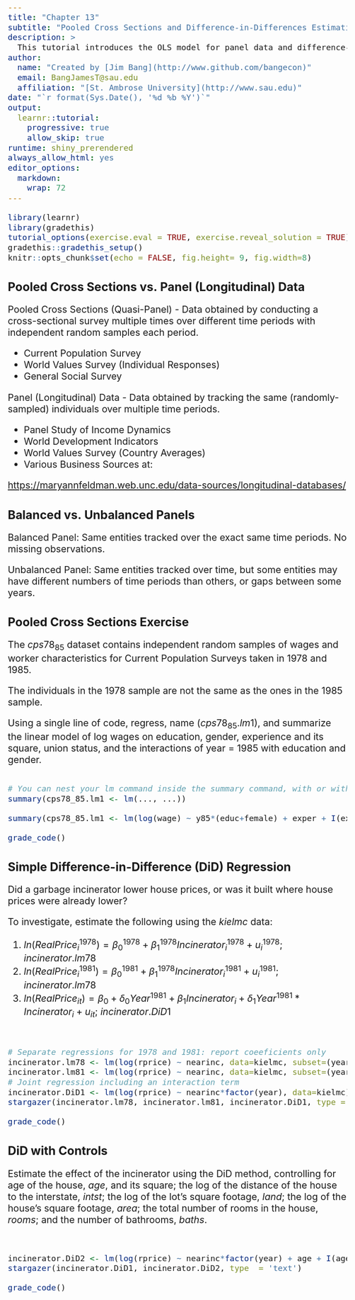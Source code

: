 ```yaml
---
title: "Chapter 13"
subtitle: "Pooled Cross Sections and Difference-in-Differences Estimation"
description: >
  This tutorial introduces the OLS model for panel data and difference-in-differences.
author: 
  name: "Created by [Jim Bang](http://www.github.com/bangecon)"
  email: BangJamesT@sau.edu
  affiliation: "[St. Ambrose University](http://www.sau.edu)"
date: "`r format(Sys.Date(), '%d %b %Y')`"
output: 
  learnr::tutorial:
    progressive: true
    allow_skip: true
runtime: shiny_prerendered
always_allow_html: yes
editor_options: 
  markdown: 
    wrap: 72
---
```


<style type="text/css">
h1{font-size: 24pt}
h2{font-size: 20pt}
h3{font-size: 18pt}
h4,h5,h6{font-size: 16pt}
body{font-size: 16pt}
</style>

```r
library(learnr)
library(gradethis)
tutorial_options(exercise.eval = TRUE, exercise.reveal_solution = TRUE)
gradethis::gradethis_setup()
knitr::opts_chunk$set(echo = FALSE, fig.height= 9, fig.width=8)
```

## Pooled Cross Sections vs. Panel (Longitudinal) Data

Pooled Cross Sections (Quasi-Panel) - Data obtained by conducting a cross-sectional survey multiple times over different time periods with independent random samples each period.

-   Current Population Survey
-   World Values Survey (Individual Responses)
-   General Social Survey

Panel (Longitudinal) Data - Data obtained by tracking the same (randomly-sampled) individuals over multiple time periods.

-   Panel Study of Income Dynamics
-   World Development Indicators
-   World Values Survey (Country Averages)
-   Various Business Sources at:

<https://maryannfeldman.web.unc.edu/data-sources/longitudinal-databases/>

## Balanced vs. Unbalanced Panels

Balanced Panel: Same entities tracked over the exact same time periods. No missing observations.

Unbalanced Panel: Same entities tracked over time, but some entities may have different numbers of time periods than others, or gaps between some years. 

## Pooled Cross Sections Exercise

The $cps78_85$ dataset contains independent random samples of wages and worker characteristics for Current Population Surveys taken in 1978 and 1985.

The individuals in the 1978 sample are not the same as the ones in the 1985 sample.

Using a single line of code, regress, name ($cps78_85.lm1$), and summarize the linear model of log wages on education, gender, experience and its square, union status, and the interactions of year = 1985 with education and gender.

```r

```

```r
# You can nest your lm command inside the summary command, with or without naming and storing the result. 
summary(cps78_85.lm1 <- lm(..., ...))
```

```r
summary(cps78_85.lm1 <- lm(log(wage) ~ y85*(educ+female) + exper + I(exper^2) + union, data=cps78_85))
```

```r
grade_code()
```

## Simple Difference-in-Difference (DiD) Regression

Did a garbage incinerator lower house prices, or was it built where house prices were already lower?

To investigate, estimate the following using the $kielmc$ data: 

  1. $ln(RealPrice_i^{1978}) = \beta_0^{1978} + \beta_1^{1978}Incinerator_i^{1978} + u_i^{1978}$; $incinerator.lm78$
  2. $ln(RealPrice_i^{1981}) = \beta_0^{1981} + \beta_1^{1978}Incinerator_i^{1981} + u_i^{1981}$; $incinerator.lm78$
  3. $ln(RealPrice_{it}) = \beta_0 + \delta_0Year^{1981} + \beta_1Incinerator_i + \delta_1Year^{1981}*Incinerator_i + u_{it}$; $incinerator.DiD1$

```r

```

```r

```

```r
# Separate regressions for 1978 and 1981: report coeeficients only
incinerator.lm78 <- lm(log(rprice) ~ nearinc, data=kielmc, subset=(year==1978))
incinerator.lm81 <- lm(log(rprice) ~ nearinc, data=kielmc, subset=(year==1981))
# Joint regression including an interaction term 
incinerator.DiD1 <- lm(log(rprice) ~ nearinc*factor(year), data=kielmc)
stargazer(incinerator.lm78, incinerator.lm81, incinerator.DiD1, type = 'text')
```

```r
grade_code()
```

## DiD with Controls

Estimate the effect of the incinerator using the DiD method, controlling for age of the house, $age$, and its square; the log of the distance of the house to the interstate, $intst$; the log of the lot's square footage, $land$; the log of the house's square footage, $area$; the total number of rooms in the house, $rooms$; and the number of bathrooms, $baths$. 

```r

```

```r

```

```r
incinerator.DiD2 <- lm(log(rprice) ~ nearinc*factor(year) + age + I(age^2) + log(intst) + log(land) + log(area) + rooms + baths, data = kielmc)
stargazer(incinerator.DiD1, incinerator.DiD2, type  = 'text')
```

```r
grade_code()
```
